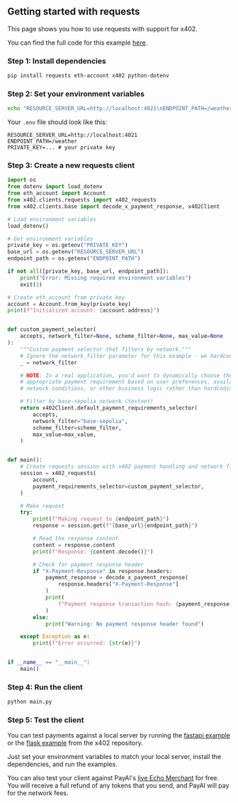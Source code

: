 ## Getting started with requests

This page shows you how to use requests with support for x402.

<Note>You can find the full code for this example [here](https://github.com/coinbase/x402/tree/main/examples/python/clients/requests).</Note>

### Step 1: Install dependencies

```bash
pip install requests eth-account x402 python-dotenv
```

### Step 2: Set your environment variables

```bash
echo "RESOURCE_SERVER_URL=http://localhost:4021\nENDPOINT_PATH=/weather\nPRIVATE_KEY=..." > .env
```

Your `.env` file should look like this:

```
RESOURCE_SERVER_URL=http://localhost:4021
ENDPOINT_PATH=/weather
PRIVATE_KEY=... # your private key
```

### Step 3: Create a new requests client

```python main.py lines icon="python"
import os
from dotenv import load_dotenv
from eth_account import Account
from x402.clients.requests import x402_requests
from x402.clients.base import decode_x_payment_response, x402Client

# Load environment variables
load_dotenv()

# Get environment variables
private_key = os.getenv("PRIVATE_KEY")
base_url = os.getenv("RESOURCE_SERVER_URL")
endpoint_path = os.getenv("ENDPOINT_PATH")

if not all([private_key, base_url, endpoint_path]):
    print("Error: Missing required environment variables")
    exit(1)

# Create eth_account from private key
account = Account.from_key(private_key)
print(f"Initialized account: {account.address}")


def custom_payment_selector(
    accepts, network_filter=None, scheme_filter=None, max_value=None
):
    """Custom payment selector that filters by network."""
    # Ignore the network_filter parameter for this example - we hardcode base-sepolia
    _ = network_filter

    # NOTE: In a real application, you'd want to dynamically choose the most
    # appropriate payment requirement based on user preferences, available funds,
    # network conditions, or other business logic rather than hardcoding a network.

    # Filter by base-sepolia network (testnet)
    return x402Client.default_payment_requirements_selector(
        accepts,
        network_filter="base-sepolia",
        scheme_filter=scheme_filter,
        max_value=max_value,
    )


def main():
    # Create requests session with x402 payment handling and network filtering
    session = x402_requests(
        account,
        payment_requirements_selector=custom_payment_selector,
    )

    # Make request
    try:
        print(f"Making request to {endpoint_path}")
        response = session.get(f"{base_url}{endpoint_path}")

        # Read the response content
        content = response.content
        print(f"Response: {content.decode()}")

        # Check for payment response header
        if "X-Payment-Response" in response.headers:
            payment_response = decode_x_payment_response(
                response.headers["X-Payment-Response"]
            )
            print(
                f"Payment response transaction hash: {payment_response['transaction']}"
            )
        else:
            print("Warning: No payment response header found")

    except Exception as e:
        print(f"Error occurred: {str(e)}")


if __name__ == "__main__":
    main()
```

### Step 4: Run the client

```bash
python main.py
```

### Step 5: Test the client

You can test payments against a local server by running the [fastapi example](https://github.com/coinbase/x402/tree/main/examples/python/servers/fastapi) or the [flask example](https://github.com/coinbase/x402/tree/main/examples/python/servers/flask) from the x402 repository.  

Just set your environment variables to match your local server, install the dependencies, and run the examples.

<Note>You can also test your client against PayAI's [live Echo Merchant](https://x402.payai.network) for free. You will receive a full refund of any tokens that you send, and PayAI will pay for the network fees.</Note>